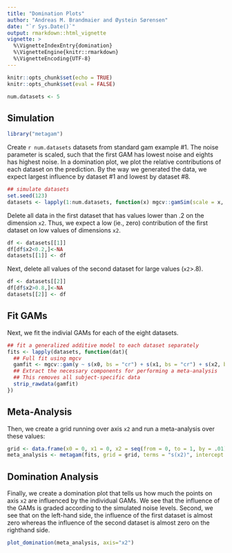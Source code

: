 ```yaml
---
title: "Domination Plots"
author: "Andreas M. Brandmaier and Øystein Sørensen"
date: "`r Sys.Date()`"
output: rmarkdown::html_vignette
vignette: >
  %\VignetteIndexEntry{domination}
  %\VignetteEngine{knitr::rmarkdown}
  %\VignetteEncoding{UTF-8}
---
```


```r
knitr::opts_chunk$set(echo = TRUE)
knitr::opts_chunk$set(eval = FALSE)

num.datasets <- 5
```

## Simulation

```r
library("metagam")
```

Create `r num.datasets` datasets from standard gam example #1. The noise parameter is scaled, such that the first GAM has lowest noise and eights has highest noise. In a domination plot, we plot the relative contributions of each dataset on the prediction. By the way we generated the data, we expect largest influence by dataset #1 and lowest by dataset #8.

```r
## simulate datasets
set.seed(123)
datasets <- lapply(1:num.datasets, function(x) mgcv::gamSim(scale = x, verbose = FALSE))
```

Delete all data in the first dataset that has values lower than .2 on the dimension `x2`. Thus, we expect a low (ie., zero) contribution of the first dataset on low values of dimensions `x2`.

```r
df <- datasets[[1]]
df[df$x2<0.2,]<-NA
datasets[[1]] <- df
```

Next, delete all values of the second dataset for large values (`x2`>.8).

```r
df <- datasets[[2]]
df[df$x2>0.8,]<-NA
datasets[[2]] <- df

```

## Fit GAMs

Next, we fit the indivial GAMs for each of the eight datasets.

```r

## fit a generalized additive model to each dataset separately
fits <- lapply(datasets, function(dat){
  ## Full fit using mgcv
  gamfit <- mgcv::gam(y ~ s(x0, bs = "cr") + s(x1, bs = "cr") + s(x2, bs = "cr"), data = dat)
  ## Extract the necessary components for performing a meta-analysis
  ## This removes all subject-specific data
  strip_rawdata(gamfit)
})

```

## Meta-Analysis

Then, we create a grid running over axis `x2` and run a meta-analysis over these values:

```r

grid <- data.frame(x0 = 0, x1 = 0, x2 = seq(from = 0, to = 1, by = .01))
meta_analysis <- metagam(fits, grid = grid, terms = "s(x2)", intercept = FALSE)

```

## Domination Analysis

Finally, we create a domination plot that tells us how much the points on axis `x2` are 
influenced by the individual GAMs. We see that the influence of the GAMs is graded 
according to the simulated noise levels. Second, we see that on the left-hand side, the influence of the
first dataset is almost zero whereas the influence of the second dataset is almost zero
on the righthand side.

```r
plot_domination(meta_analysis, axis="x2")
```

